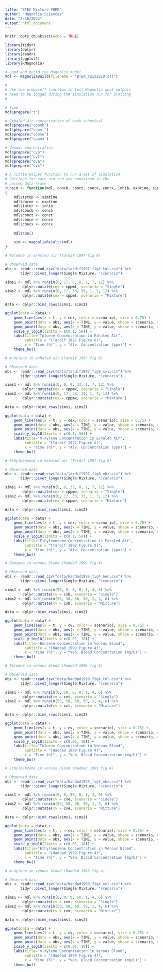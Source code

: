 ```yaml
---
title: "BTEX Mixture PBPK"
author: "Magnolia Sciences"
date: "2/19/2022"
output: html_document
---
```


```r
knitr::opts_chunk$set(echo = TRUE)
```

```r

library(tidyr)
library(dplyr)
library(readr)
library(ggplot2)
library(RMagnolia)

```

```r

# Load and build the Magnolia model
mdl <- magnoliaBuild(filename = "BTEX_ruiz2020.csl")

#
# Use the prepare() function to tell Magnolia what outputs
# need to be logged during the simulation run for plotting
#

# Time
mdl$prepare("t")

# Exhaled air concentration of each chhemical
mdl$prepare("cppmb")
mdl$prepare("cppmt")
mdl$prepare("cppme")
mdl$prepare("cppmx")

# Venous concentration
mdl$prepare("cvb")
mdl$prepare("cvt")
mdl$prepare("cve")
mdl$prepare("cvx")

# A little helper function to run a set of simulation
# Settings for each sim run are contained in the 
# passed data frame
runsim <- function(mdl, concb, conct, conce, concx, inhib, exptime, simtime)
{
    mdl$tstop <- simtime
    mdl$duree <- exptime
    mdl$inter <- inhib
    mdl$concb <- concb
    mdl$conct <- conct
    mdl$conce <- conce
    mdl$concx <- concx
    
    mdl$run()
        
    sim <- magnoliaResults(mdl)
}

```


```r

# Toluene in exhaled air (Tardif 1997 fig 8)

# Observed data
obs <- readr::read_csv("data/tardif1997_fig8_tol.csv") %>%
       tidyr::pivot_longer(Single:Mixture, "scenario")

sims1 <- mdl %>% runsim(0, 17, 0, 0, 1, 7, 12) %>%
        dplyr::mutate(cex = cppmt, scenario = "Single")
sims2 <- mdl %>% runsim(0, 17, 33, 33, 1, 7, 12) %>%
        dplyr::mutate(cex = cppmt, scenario = "Mixture")

data <- dplyr::bind_rows(sims1, sims2)

ggplot(data = data) +
    geom_line(aes(x = t, y = cex, color = scenario), size = 0.75) +
    geom_point(data = obs, aes(x = TIME, y = value, shape = scenario, color = scenario), size = 2) +
    geom_point(data = obs, aes(x = TIME, y = value, shape = scenario, color = scenario), size = 2) +
    scale_y_log10(limits = c(0.1, 50)) +
    labs(title="Toluene Concentration in Exhaled Air", 
         subtitle = "(Tardif 1997 Figure 8)",
         x = "Time (h)", y = "Alv. Concentration (ppm)") +
    theme_bw()

```


```r

# m-Xylene in exhaled air (Tardif 1997 fig 8)

# Observed data
obs <- readr::read_csv("data/tardif1997_fig8_xyl.csv") %>%
       tidyr::pivot_longer(Single:Mixture, "scenario")

sims1 <- mdl %>% runsim(0, 0, 0, 33, 1, 7, 12) %>%
        dplyr::mutate(cex = cppmx, scenario = "Single")
sims2 <- mdl %>% runsim(0, 17, 33, 33, 1, 7, 12) %>%
        dplyr::mutate(cex = cppmx, scenario = "Mixture")

data <- dplyr::bind_rows(sims1, sims2)

ggplot(data = data) +
    geom_line(aes(x = t, y = cex, color = scenario), size = 0.75) +
    geom_point(data = obs, aes(x = TIME, y = value, shape = scenario, color = scenario), size = 2) +
    geom_point(data = obs, aes(x = TIME, y = value, shape = scenario, color = scenario), size = 2) +
    scale_y_log10(limits = c(0.1, 50)) +
    labs(title="m-Xylene Concentration in Exhaled Air", 
         subtitle = "(Tardif 1997 Figure 8)",
         x = "Time (h)", y = "Alv. Concentration (ppm)") +
    theme_bw()

```

```r

# Ethylbenzene in exhaled air (Tardif 1997 fig 8)

# Observed data
obs <- readr::read_csv("data/tardif1997_fig8_ebz.csv") %>%
       tidyr::pivot_longer(Single:Mixture, "scenario")

sims1 <- mdl %>% runsim(0, 0, 33, 0, 1, 7, 12) %>%
        dplyr::mutate(cex = cppme, scenario = "Single")
sims2 <- mdl %>% runsim(0, 17, 33, 33, 1, 7, 12) %>%
        dplyr::mutate(cex = cppme, scenario = "Mixture")

data <- dplyr::bind_rows(sims1, sims2)

ggplot(data = data) +
    geom_line(aes(x = t, y = cex, color = scenario), size = 0.75) +
    geom_point(data = obs, aes(x = TIME, y = value, shape = scenario, color = scenario), size = 2) +
    geom_point(data = obs, aes(x = TIME, y = value, shape = scenario, color = scenario), size = 2) +
    scale_y_log10(limits = c(0.1, 50)) +
    labs(title="Ethylbenzene Concentration in Exhaled Air", 
         subtitle = "(Tardif 1997 Figure 8)",
         x = "Time (h)", y = "Alv. Concentration (ppm)") +
    theme_bw()

```

```r

# Benzene in venous blood (Haddad 1999 fig 4)

# Observed data
obs <- readr::read_csv("data/haddad1999_fig4_ben.csv") %>%
       tidyr::pivot_longer(Single:Mixture, "scenario")

sims1 <- mdl %>% runsim(50, 0, 0, 0, 1, 4, 6) %>%
        dplyr::mutate(cv = cvb, scenario = "Single")
sims2 <- mdl %>% runsim(50, 50, 50, 50, 1, 4, 6) %>%
        dplyr::mutate(cv = cvb, scenario = "Mixture")

data <- dplyr::bind_rows(sims1, sims2)

ggplot(data = data) +
    geom_line(aes(x = t, y = cv, color = scenario), size = 0.75) +
    geom_point(data = obs, aes(x = TIME, y = value, shape = scenario, color = scenario), size = 2) +
    geom_point(data = obs, aes(x = TIME, y = value, shape = scenario, color = scenario), size = 2) +
    scale_y_log10(limits = c(0.01, 10)) +
    labs(title="Benzene Concentration in Venous Blood", 
         subtitle = "(Haddad 1999 Figure 4)",
         x = "Time (h)", y = "Ven. Blood Concentration (mg/L)") +
    theme_bw()

```


```r

# Toluene in venous blood (Haddad 1999 fig 4)

# Observed data
obs <- readr::read_csv("data/haddad1999_fig4_tol.csv") %>%
       tidyr::pivot_longer(Single:Mixture, "scenario")

sims1 <- mdl %>% runsim(0, 50, 0, 0, 1, 4, 6) %>%
        dplyr::mutate(cv = cvt, scenario = "Single")
sims2 <- mdl %>% runsim(50, 50, 50, 50, 1, 4, 6) %>%
        dplyr::mutate(cv = cvt, scenario = "Mixture")

data <- dplyr::bind_rows(sims1, sims2)

ggplot(data = data) +
    geom_line(aes(x = t, y = cv, color = scenario), size = 0.75) +
    geom_point(data = obs, aes(x = TIME, y = value, shape = scenario, color = scenario), size = 2) +
    geom_point(data = obs, aes(x = TIME, y = value, shape = scenario, color = scenario), size = 2) +
    scale_y_log10(limits = c(0.01, 10)) +
    labs(title="Toluene Concentration in Venous Blood", 
         subtitle = "(Haddad 1999 Figure 4)",
         x = "Time (h)", y = "Ven. Blood Concentration (mg/L)") +
    theme_bw()

```

```r

# Ethylbenzene in venous blood (Haddad 1999 fig 4)

# Observed data
obs <- readr::read_csv("data/haddad1999_fig4_ebz.csv") %>%
       tidyr::pivot_longer(Single:Mixture, "scenario")

sims1 <- mdl %>% runsim(0, 0, 50, 0, 1, 4, 6) %>%
        dplyr::mutate(cv = cve, scenario = "Single")
sims2 <- mdl %>% runsim(50, 50, 50, 50, 1, 4, 6) %>%
        dplyr::mutate(cv = cve, scenario = "Mixture")

data <- dplyr::bind_rows(sims1, sims2)

ggplot(data = data) +
    geom_line(aes(x = t, y = cv, color = scenario), size = 0.75) +
    geom_point(data = obs, aes(x = TIME, y = value, shape = scenario, color = scenario), size = 2) +
    geom_point(data = obs, aes(x = TIME, y = value, shape = scenario, color = scenario), size = 2) +
    scale_y_log10(limits = c(0.01, 10)) +
    labs(title="Ethylbenzene Concentration in Venous Blood", 
         subtitle = "(Haddad 1999 Figure 4)",
         x = "Time (h)", y = "Ven. Blood Concentration (mg/L)") +
    theme_bw()

```

```r

# m-Xylene in venous blood (Haddad 1999 fig 4)

# Observed data
obs <- readr::read_csv("data/haddad1999_fig4_xyl.csv") %>%
       tidyr::pivot_longer(Single:Mixture, "scenario")

sims1 <- mdl %>% runsim(0, 0, 0, 50, 1, 4, 6) %>%
        dplyr::mutate(cv = cvx, scenario = "Single")
sims2 <- mdl %>% runsim(50, 50, 50, 50, 1, 4, 6) %>%
        dplyr::mutate(cv = cvx, scenario = "Mixture")

data <- dplyr::bind_rows(sims1, sims2)

ggplot(data = data) +
    geom_line(aes(x = t, y = cv, color = scenario), size = 0.75) +
    geom_point(data = obs, aes(x = TIME, y = value, shape = scenario, color = scenario), size = 2) +
    geom_point(data = obs, aes(x = TIME, y = value, shape = scenario, color = scenario), size = 2) +
    scale_y_log10(limits = c(0.01, 10)) +
    labs(title="m-Xylene Concentration in Venous Blood", 
         subtitle = "(Haddad 1999 Figure 4)",
         x = "Time (h)", y = "Ven. Blood Concentration (mg/L)") +
    theme_bw()

```




